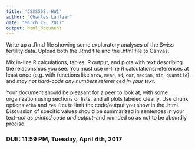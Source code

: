 ```yaml
---
title: 'CSSS508: HW1'
author: "Charles Lanfear"
date: "March 29, 2017"
output: html_document
---
```


Write up a .Rmd file showing some exploratory analyses of the Swiss fertility data. Upload both the .Rmd file and the .html file to Canvas.

Mix in-line R calculations, tables, R output, and plots with text describing the relationships you see. You must use in-line R calculations/references at least once (e.g. with functions like `nrow`, `mean`, `sd`, `cor`, `median`, `min`, `quantile`) and *may not hard-code any numbers referenced in your text*.

Your document should be pleasant for a peer to look at, with some organization using sections or lists, and all plots labeled clearly. Use chunk options `echo` and `results` to limit the code/output you show in the .html. Discussion of specific values should be summarized in sentences in your text--*not as printed code and output*--and rounded so as not to be absurdly precise.

### DUE: 11:59 PM, Tuesday, April 4th, 2017